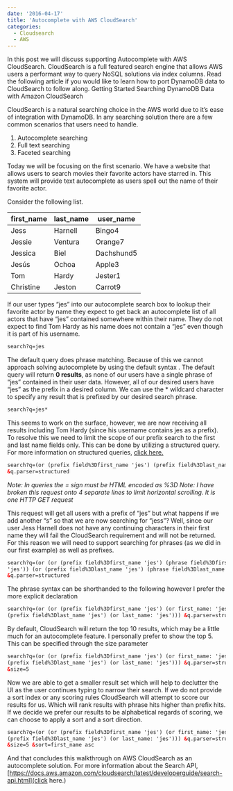 ```yaml
---
date: '2016-04-17'
title: 'Autocomplete with AWS CloudSearch'
categories:
  - Cloudsearch
  - AWS
---
```


In this post we will discuss supporting Autocomplete with AWS CloudSearch. CloudSearch
is a full featured search engine that allows AWS users a performant way to query NoSQL
solutions via index columns. Read the following article if you would like to learn how to
port DynamoDB data to CloudSearch to follow along. Getting Started Searching DynamoDB Data
with Amazon CloudSearch

CloudSearch is a natural searching choice in the AWS world due to it’s ease of integration
with DynamoDB. In any searching solution there are a few common scenarios that users need to handle.

1. Autocomplete searching
2. Full text searching
3. Faceted searching

Today we will be focusing on the first scenario. We have a website that allows users to search
movies their favorite actors have starred in. This system will provide text autocomplete as users
spell out the name of their favorite actor.

Consider the following list.

| first_name | last_name | user_name  |
| ---------- | --------- | ---------- |
| Jess       | Harnell   | Bingo4     |
| Jessie     | Ventura   | Orange7    |
| Jessica    | Biel      | Dachshund5 |
| Jesús      | Ochoa     | Apple3     |
| Tom        | Hardy     | Jester1    |
| Christine  | Jeston    | Carrot9    |

If our user types “jes” into our autocomplete search box to lookup their favorite actor by name they
expect to get back an autocomplete list of all actors that have “jes” contained somewhere within their
name. They do not expect to find Tom Hardy as his name does not contain a “jes” even though it is
part of his username.

```html
search?q=jes
```

The default query does phrase matching. Because of this we cannot approach solving autocomplete by using
the default syntax . The default query will return **0 results**, as none of our users have a single phrase
of “jes” contained in their user data. However, all of our desired users have “jes” as the prefix in a
desired column. We can use the \* wildcard character to specify any result that is prefixed by our desired search phrase.

```html
search?q=jes*
```

This seems to work on the surface, however, we are now receiving all results including Tom Hardy
(since his username contains jes as a prefix). To resolve this we need to limit the scope of our
prefix search to the first and last name fields only. This can be done by utilizing a structured query. For more information
on structured queries, [click here.](https://docs.aws.amazon.com/cloudsearch/latest/developerguide/searching-compound-queries.html)

```html
search?q=(or (prefix field%3Dfirst_name 'jes') (prefix field%3Dlast_name 'jes'))
&q.parser=structured
```

_Note: In queries the = sign must be HTML encoded as %3D_
_Note: I have broken this request onto 4 separate lines to limit horizontal scrolling. It is one HTTP GET request_

This request will get all users with a prefix of “jes” but what happens if we add another “s” so that we are now searching for
“jess”? Well, since our user Jess Harnell does not have any continuing characters in their first name they will fail the
CloudSearch requirement and will not be returned. For this reason we will need to support searching for phrases
(as we did in our first example) as well as prefixes.

```html
search?q=(or (or (prefix field%3Dfirst_name 'jes') (phrase field%3Dfirst_name
'jes')) (or (prefix field%3Dlast_name 'jes') (phrase field%3Dlast_name 'jes')))
&q.parser=structured
```

The phrase syntax can be shorthanded to the following however I prefer the more explicit declaration

```html
search?q=(or (or (prefix field%3Dfirst_name 'jes') (or first_name: 'jes')) (or
(prefix field%3Dlast_name 'jes') (or last_name: 'jes'))) &q.parser=structured
```

By default, CloudSearch will return the top 10 results, which may be a little much for an autocomplete feature.
I personally prefer to show the top 5. This can be specified through the size parameter

```html
search?q=(or (or (prefix field%3Dfirst_name 'jes') (or first_name: 'jes')) (or
(prefix field%3Dlast_name 'jes') (or last_name: 'jes'))) &q.parser=structured
&size=5
```

Now we are able to get a smaller result set which will help to declutter the UI as the user continues typing to
narrow their search. If we do not provide a sort index or any scoring rules CloudSearch will attempt to score our
results for us. Which will rank results with phrase hits higher than prefix hits. If we decide we prefer our results
to be alphabetical regards of scoring, we can choose to apply a sort and a sort direction.

```html
search?q=(or (or (prefix field%3Dfirst_name 'jes') (or first_name: 'jes')) (or
(prefix field%3Dlast_name 'jes') (or last_name: 'jes'))) &q.parser=structured
&size=5 &sort=first_name asc
```

And that concludes this walkthrough on AWS CloudSearch as an autocomplete solution. For more information about the Search API,
[https://docs.aws.amazon.com/cloudsearch/latest/developerguide/search-api.html](click here.)
